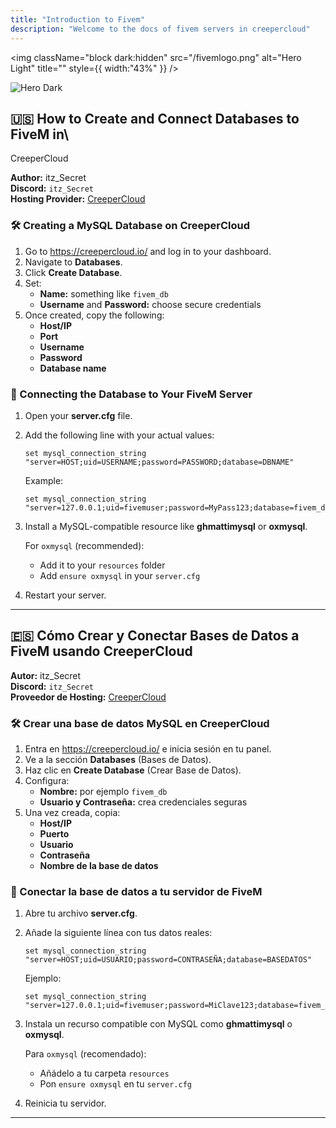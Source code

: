 ```yaml
---
title: "Introduction to Fivem"
description: "Welcome to the docs of fivem servers in creepercloud"
---
```


<img
  className="block dark:hidden"
  src="/fivemlogo.png"
  alt="Hero Light"
  title=""
  style={{ width:"43%" }}
/>

<img
  className="hidden dark:block"
  src="/images/hero-dark.png"
  alt="Hero Dark"
/>

## 🇺🇸 How to Create and Connect Databases to FiveM in\
CreeperCloud

**Author:** itz_Secret\
**Discord:** `itz_Secret`\
**Hosting Provider:** [CreeperCloud](https://creepercloud.io/)

### 🛠️ Creating a MySQL Database on CreeperCloud

1. Go to https://creepercloud.io/ and log in to your dashboard.
2. Navigate to **Databases**.
3. Click **Create Database**.
4. Set:
   - **Name:** something like `fivem_db`
   - **Username** and **Password:** choose secure credentials
5. Once created, copy the following:
   - **Host/IP**
   - **Port**
   - **Username**
   - **Password**
   - **Database name**

### 🔌 Connecting the Database to Your FiveM Server

1. Open your **server.cfg** file.
2. Add the following line with your actual values:

   ```
   set mysql_connection_string "server=HOST;uid=USERNAME;password=PASSWORD;database=DBNAME"
   
   ```

   Example:

   ```
   set mysql_connection_string "server=127.0.0.1;uid=fivemuser;password=MyPass123;database=fivem_db"
   
   ```
3. Install a MySQL-compatible resource like **ghmattimysql** or **oxmysql**.

   For `oxmysql` (recommended):
   - Add it to your `resources` folder
   - Add `ensure oxmysql` in your `server.cfg`
4. Restart your server.

---

## 🇪🇸 Cómo Crear y Conectar Bases de Datos a FiveM usando CreeperCloud

**Autor:** itz_Secret\
**Discord:** `itz_Secret`\
**Proveedor de Hosting:** [CreeperCloud](https://creepercloud.io/)

### 🛠️ Crear una base de datos MySQL en CreeperCloud

1. Entra en https://creepercloud.io/ e inicia sesión en tu panel.
2. Ve a la sección **Databases** (Bases de Datos).
3. Haz clic en **Create Database** (Crear Base de Datos).
4. Configura:
   - **Nombre:** por ejemplo `fivem_db`
   - **Usuario y Contraseña:** crea credenciales seguras
5. Una vez creada, copia:
   - **Host/IP**
   - **Puerto**
   - **Usuario**
   - **Contraseña**
   - **Nombre de la base de datos**

### 🔌 Conectar la base de datos a tu servidor de FiveM

1. Abre tu archivo **server.cfg**.
2. Añade la siguiente línea con tus datos reales:

   ```
   set mysql_connection_string "server=HOST;uid=USUARIO;password=CONTRASEÑA;database=BASEDATOS"
   
   ```

   Ejemplo:

   ```
   set mysql_connection_string "server=127.0.0.1;uid=fivemuser;password=MiClave123;database=fivem_db"
   
   ```
3. Instala un recurso compatible con MySQL como **ghmattimysql** o **oxmysql**.

   Para `oxmysql` (recomendado):
   - Añádelo a tu carpeta `resources`
   - Pon `ensure oxmysql` en tu `server.cfg`
4. Reinicia tu servidor.

---